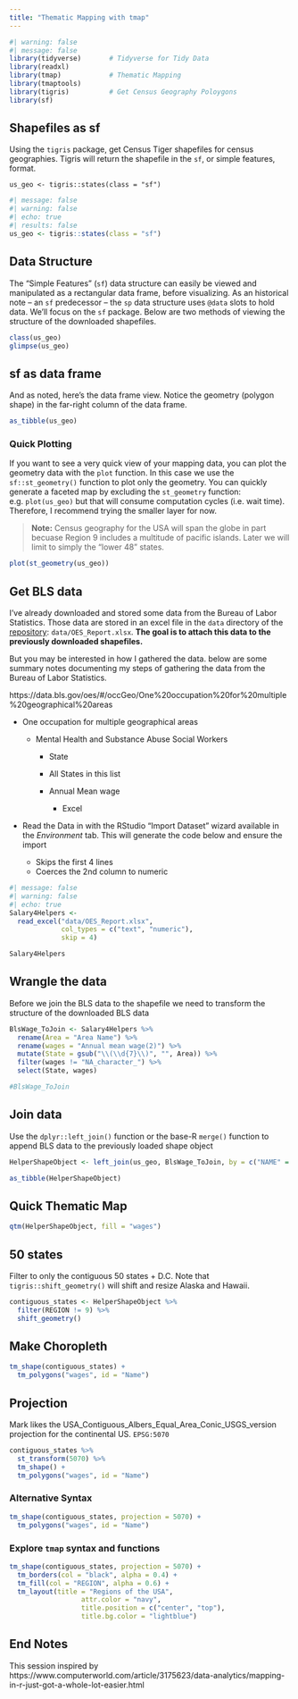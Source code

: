 ```yaml
---
title: "Thematic Mapping with tmap"
---
```


```r
#| warning: false
#| message: false
library(tidyverse)       # Tidyverse for Tidy Data
library(readxl)
library(tmap)            # Thematic Mapping
library(tmaptools) 
library(tigris)          # Get Census Geography Poloygons
library(sf)
```

## Shapefiles as sf

Using the `tigris` package, get Census Tiger shapefiles for census geographies. Tigris will return the shapefile in the `sf`, or simple features, format.

```         
us_geo <- tigris::states(class = "sf") 
```

```r
#| message: false
#| warning: false
#| echo: true
#| results: false
us_geo <- tigris::states(class = "sf") 
```

## Data Structure

The "Simple Features" (`sf`) data structure can easily be viewed and manipulated as a rectangular data frame, before visualizing. As an historical note -- an `sf` predecessor -- the `sp` data structure uses `@data` slots to hold data. We'll focus on the `sf` package. Below are two methods of viewing the structure of the downloaded shapefiles.

```r
class(us_geo)
glimpse(us_geo)
```

## sf as data frame

And as noted, here's the data frame view. Notice the geometry (polygon shape) in the far-right column of the data frame.

```r
as_tibble(us_geo)
```

### Quick Plotting

If you want to see a very quick view of your mapping data, you can plot the geometry data with the `plot` function. In this case we use the `sf::st_geometry()` function to plot only the geometry. You can quickly generate a faceted map by excluding the `st_geometry` function: e.g. `plot(us_geo)` but that will consume computation cycles (i.e. wait time). Therefore, I recommend trying the smaller layer for now.

> **Note:** Census geography for the USA will span the globe in part becuase Region 9 includes a multitude of pacific islands. Later we will limit to simply the "lower 48" states.

```r
plot(st_geometry(us_geo))
```

## Get BLS data

I've already downloaded and stored some data from the Bureau of Labor Statistics. Those data are stored in an excel file in the `data` directory of the [repository](https://github.com/libjohn/mapping-with-R): `data/OES_Report.xlsx`. **The goal is to attach this data to the previously downloaded shapefiles.**

But you may be interested in how I gathered the data. below are some summary notes documenting my steps of gathering the data from the Bureau of Labor Statistics.

https://data.bls.gov/oes/#/occGeo/One%20occupation%20for%20multiple%20geographical%20areas

-   One occupation for multiple geographical areas

    -   Mental Health and Substance Abuse Social Workers

        -   State

        -   All States in this list

        -   Annual Mean wage

            -   Excel

-   Read the Data in with the RStudio "Import Dataset" wizard available in the *Environment* tab. This will generate the code below and ensure the import

    -   Skips the first 4 lines
    -   Coerces the 2nd column to numeric

```r
#| message: false
#| warning: false
#| echo: true
Salary4Helpers <- 
  read_excel("data/OES_Report.xlsx",
             col_types = c("text", "numeric"), 
             skip = 4)

Salary4Helpers
```

## Wrangle the data

Before we join the BLS data to the shapefile we need to transform the structure of the downloaded BLS data

```r
BlsWage_ToJoin <- Salary4Helpers %>% 
  rename(Area = "Area Name") %>% 
  rename(wages = "Annual mean wage(2)") %>% 
  mutate(State = gsub("\\(\\d{7}\\)", "", Area)) %>% 
  filter(wages != "NA_character_") %>% 
  select(State, wages)

#BlsWage_ToJoin
```

## Join data

Use the `dplyr::left_join()` function or the base-R `merge()` function to append BLS data to the previously loaded shape object

```r
HelperShapeObject <- left_join(us_geo, BlsWage_ToJoin, by = c("NAME" = "State"))

as_tibble(HelperShapeObject)
```

## Quick Thematic Map

```r
qtm(HelperShapeObject, fill = "wages")
```

## 50 states

Filter to only the contiguous 50 states + D.C. Note that `tigris::shift_geometry()` will shift and resize Alaska and Hawaii.

```r
contiguous_states <- HelperShapeObject %>% 
  filter(REGION != 9) %>% 
  shift_geometry()
```

## Make Choropleth

```r
tm_shape(contiguous_states) +
  tm_polygons("wages", id = "Name")
```

## Projection

Mark likes the USA_Contiguous_Albers_Equal_Area_Conic_USGS_version projection for the continental US. `EPSG:5070`

```r
contiguous_states %>% 
  st_transform(5070) %>% 
  tm_shape() +
  tm_polygons("wages", id = "Name") 
```

### Alternative Syntax

```r
tm_shape(contiguous_states, projection = 5070) +
  tm_polygons("wages", id = "Name")
```

### Explore `tmap` syntax and functions

```r
tm_shape(contiguous_states, projection = 5070) +
  tm_borders(col = "black", alpha = 0.4) +
  tm_fill(col = "REGION", alpha = 0.6) +
  tm_layout(title = "Regions of the USA", 
                  attr.color = "navy", 
                  title.position = c("center", "top"), 
                  title.bg.color = "lightblue")
```

## End Notes

This session inspired by https://www.computerworld.com/article/3175623/data-analytics/mapping-in-r-just-got-a-whole-lot-easier.html
